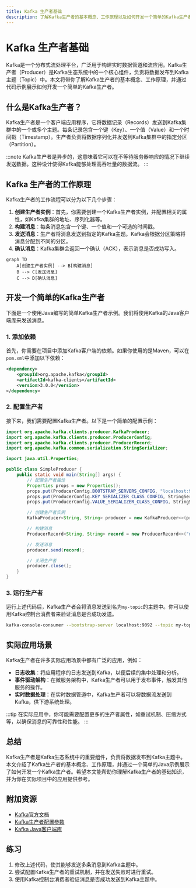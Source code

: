 ```yaml
---
title: Kafka 生产者基础
description: 了解Kafka生产者的基本概念、工作原理以及如何开发一个简单的Kafka生产者。
---
```


# Kafka 生产者基础

Kafka是一个分布式流处理平台，广泛用于构建实时数据管道和流应用。Kafka生产者（Producer）是Kafka生态系统中的一个核心组件，负责将数据发布到Kafka主题（Topic）中。本文将带你了解Kafka生产者的基本概念、工作原理，并通过代码示例展示如何开发一个简单的Kafka生产者。

## 什么是Kafka生产者？

Kafka生产者是一个客户端应用程序，它将数据记录（Records）发送到Kafka集群中的一个或多个主题。每条记录包含一个键（Key）、一个值（Value）和一个时间戳（Timestamp）。生产者负责将数据序列化并发送到Kafka集群中的指定分区（Partition）。

:::note
Kafka生产者是异步的，这意味着它可以在不等待服务器响应的情况下继续发送数据。这种设计使得Kafka能够处理高吞吐量的数据流。
:::

## Kafka 生产者的工作原理

Kafka生产者的工作流程可以分为以下几个步骤：

1. **创建生产者实例**：首先，你需要创建一个Kafka生产者实例，并配置相关的属性，如Kafka集群的地址、序列化器等。
2. **构建消息**：每条消息包含一个键、一个值和一个可选的时间戳。
3. **发送消息**：生产者将消息发送到指定的Kafka主题。Kafka会根据分区策略将消息分配到不同的分区。
4. **确认消息**：Kafka集群会返回一个确认（ACK），表示消息是否成功写入。

```mermaid
graph TD
    A[创建生产者实例] --> B[构建消息]
    B --> C[发送消息]
    C --> D[确认消息]
```

## 开发一个简单的Kafka生产者

下面是一个使用Java编写的简单Kafka生产者示例。我们将使用Kafka的Java客户端库来发送消息。

### 1. 添加依赖

首先，你需要在项目中添加Kafka客户端的依赖。如果你使用的是Maven，可以在`pom.xml`中添加以下依赖：

```xml
<dependency>
    <groupId>org.apache.kafka</groupId>
    <artifactId>kafka-clients</artifactId>
    <version>3.0.0</version>
</dependency>
```

### 2. 配置生产者

接下来，我们需要配置Kafka生产者。以下是一个简单的配置示例：

```java
import org.apache.kafka.clients.producer.KafkaProducer;
import org.apache.kafka.clients.producer.ProducerConfig;
import org.apache.kafka.clients.producer.ProducerRecord;
import org.apache.kafka.common.serialization.StringSerializer;

import java.util.Properties;

public class SimpleProducer {
    public static void main(String[] args) {
        // 配置生产者属性
        Properties props = new Properties();
        props.put(ProducerConfig.BOOTSTRAP_SERVERS_CONFIG, "localhost:9092");
        props.put(ProducerConfig.KEY_SERIALIZER_CLASS_CONFIG, StringSerializer.class.getName());
        props.put(ProducerConfig.VALUE_SERIALIZER_CLASS_CONFIG, StringSerializer.class.getName());

        // 创建生产者实例
        KafkaProducer<String, String> producer = new KafkaProducer<>(props);

        // 构建消息
        ProducerRecord<String, String> record = new ProducerRecord<>("my-topic", "key", "value");

        // 发送消息
        producer.send(record);

        // 关闭生产者
        producer.close();
    }
}
```

### 3. 运行生产者

运行上述代码后，Kafka生产者会将消息发送到名为`my-topic`的主题中。你可以使用Kafka控制台消费者来验证消息是否成功发送。

```bash
kafka-console-consumer --bootstrap-server localhost:9092 --topic my-topic --from-beginning
```

## 实际应用场景

Kafka生产者在许多实际应用场景中都有广泛的应用，例如：

- **日志收集**：将应用程序的日志发送到Kafka，以便后续的集中处理和分析。
- **事件驱动架构**：在微服务架构中，Kafka生产者可以用于发布事件，触发其他服务的操作。
- **实时数据处理**：在实时数据管道中，Kafka生产者可以将数据流发送到Kafka，供下游系统处理。

:::tip
在实际应用中，你可能需要配置更多的生产者属性，如重试机制、压缩方式等，以确保消息的可靠性和性能。
:::

## 总结

Kafka生产者是Kafka生态系统中的重要组件，负责将数据发布到Kafka主题中。本文介绍了Kafka生产者的基本概念、工作原理，并通过一个简单的Java示例展示了如何开发一个Kafka生产者。希望本文能帮助你理解Kafka生产者的基础知识，并为你在实际项目中的应用提供参考。

## 附加资源

- [Kafka官方文档](https://kafka.apache.org/documentation/)
- [Kafka生产者配置参数](https://kafka.apache.org/documentation/#producerconfigs)
- [Kafka Java客户端库](https://github.com/apache/kafka/tree/trunk/clients/src/main/java/org/apache/kafka/clients/producer)

## 练习

1. 修改上述代码，使其能够发送多条消息到Kafka主题中。
2. 尝试配置Kafka生产者的重试机制，并在发送失败时进行重试。
3. 使用Kafka控制台消费者验证消息是否成功发送到Kafka主题中。
